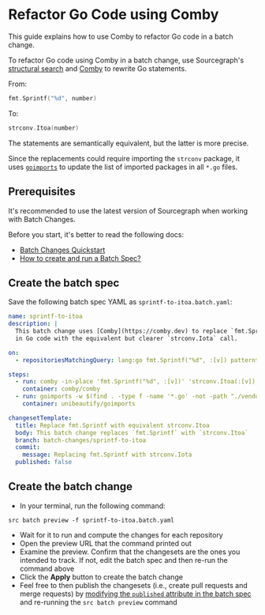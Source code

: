 # Refactor Go Code using Comby

<p className="subtitle">This guide explains how to use Comby to refactor Go code in a batch change.</p>

To refactor Go code using Comby in a batch change, use Sourcegraph's [structural search](/code-search/types/structural) and [Comby](https://comby.dev/) to rewrite Go statements.

From:

```go
fmt.Sprintf("%d", number)
```

To:

```go
strconv.Itoa(number)
```

The statements are semantically equivalent, but the latter is more precise.

Since the replacements could require importing the `strconv` package, it uses [`goimports`](https://godoc.org/golang.org/x/tools/cmd/goimports) to update the list of imported packages in all `*.go` files.

## Prerequisites

<Callout type="tip">It's recommended to use the latest version of Sourcegraph when working with Batch Changes.</Callout>

Before you start, it's better to read the following docs:

- [Batch Changes Quickstart](/batch-changes/quickstart)
- [How to create and run a Batch Spec?](/batch-changes/create-a-batch-change)

## Create the batch spec

Save the following batch spec YAML as `sprintf-to-itoa.batch.yaml`:

```yaml
name: sprintf-to-itoa
description: |
  This batch change uses [Comby](https://comby.dev) to replace `fmt.Sprintf` calls
  in Go code with the equivalent but clearer `strconv.Iota` call.

on:
  - repositoriesMatchingQuery: lang:go fmt.Sprintf("%d", :[v]) patterntype:structural

steps:
  - run: comby -in-place 'fmt.Sprintf("%d", :[v])' 'strconv.Itoa(:[v])' .go -matcher .go -exclude-dir .,vendor
    container: comby/comby
  - run: goimports -w $(find . -type f -name '*.go' -not -path "./vendor/*")
    container: unibeautify/goimports

changesetTemplate:
  title: Replace fmt.Sprintf with equivalent strconv.Itoa
  body: This batch change replaces `fmt.Sprintf` with `strconv.Itoa`
  branch: batch-changes/sprintf-to-itoa
  commit:
    message: Replacing fmt.Sprintf with strconv.Iota
  published: false
```

## Create the batch change

- In your terminal, run the following command:

```shell
src batch preview -f sprintf-to-itoa.batch.yaml
```

- Wait for it to run and compute the changes for each repository
- Open the preview URL that the command printed out
- Examine the preview. Confirm that the changesets are the ones you intended to track. If not, edit the batch spec and then re-run the command above
- Click the **Apply** button to create the batch change
- Feel free to then publish the changesets (i.e., create pull requests and merge requests) by [modifying the `published` attribute in the batch spec](/batch-changes/batch-spec-yaml-reference#changesettemplate-published) and re-running the `src batch preview` command
